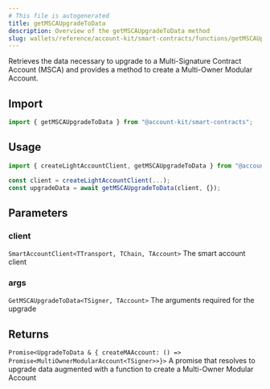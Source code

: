 ```yaml
---
# This file is autogenerated
title: getMSCAUpgradeToData
description: Overview of the getMSCAUpgradeToData method
slug: wallets/reference/account-kit/smart-contracts/functions/getMSCAUpgradeToData
---
```


Retrieves the data necessary to upgrade to a Multi-Signature Contract Account (MSCA) and provides a method to create a Multi-Owner Modular Account.

## Import

```ts
import { getMSCAUpgradeToData } from "@account-kit/smart-contracts";
```

## Usage

```ts
import { createLightAccountClient, getMSCAUpgradeToData } from "@account-kit/smart-contracts";

const client = createLightAccountClient(...);
const upgradeData = await getMSCAUpgradeToData(client, {});
```

## Parameters

### client

`SmartAccountClient<TTransport, TChain, TAccount>`
The smart account client

### args

`GetMSCAUpgradeToData<TSigner, TAccount>`
The arguments required for the upgrade

## Returns

`Promise<UpgradeToData & { createMAAccount: () => Promise<MultiOwnerModularAccount<TSigner>>}>`
A promise that resolves to upgrade data augmented with a function to create a Multi-Owner Modular Account
